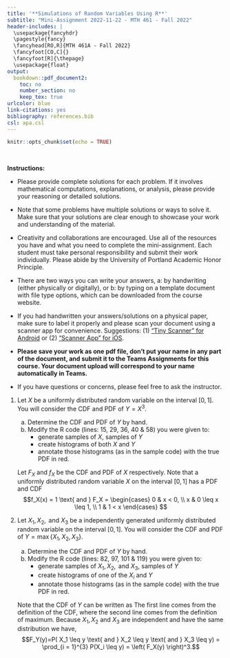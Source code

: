 ---
title: '**Simulations of Random Variables Using R**'
subtitle: "Mini-Assignment 2022-11-22 - MTH 461 - Fall 2022"
header-includes: |
  \usepackage{fancyhdr}
  \pagestyle{fancy}
  \fancyhead[RO,R]{MTH 461A - Fall 2022}
  \fancyfoot[CO,C]{}
  \fancyfoot[R]{\thepage}
  \usepackage{float}
output:
  bookdown::pdf_document2:
    toc: no
    number_section: no
    keep_tex: true
urlcolor: blue
link-citations: yes
bibliography: references.bib
csl: apa.csl
---

```{r setup, include=FALSE}
knitr::opts_chunk$set(echo = TRUE)
```

\

**Instructions:**
 
 * Please provide complete solutions for each problem. If it involves mathematical computations, explanations, or analysis, please provide your reasoning or detailed solutions.
 
 * Note that some problems have multiple solutions or ways to solve it. Make sure that your solutions are clear enough to showcase your work and understanding of the material.
 
 * Creativity and collaborations are encouraged. Use all of the resources you have and what you need to complete the mini-assignment. Each student must take personal responsibility and submit their work individually. Please abide by the University of Portland Academic Honor Principle.
 
 * There are two ways you can write your answers, a: by handwriting (either physically or digitally), or b: by typing on a template document with file type options, which can be downloaded from the course website.
 
 * If you had handwritten your answers/solutions on a physical paper, make sure to label it properly and please scan your document using a scanner app for convenience. Suggestions: (1) ["Tiny Scanner" for Android](https://play.google.com/store/apps/details?id=com.appxy.tinyscanner&hl=en_US&gl=US){target="_blank"} or (2) ["Scanner App" for iOS](https://apps.apple.com/us/app/scanner-app-scan-pdf-document/id595563753){target="_blank"}.
 
 * **Please save your work as one pdf file, don't put your name in any part of the document, and submit it to the Teams Assignments for this course. Your document upload will correspond to your name automatically in Teams.**
 
 * If you have questions or concerns, please feel free to ask the instructor.

\newpage
  
1. Let $X$ be a uniformly distributed random variable on the interval $[0,1]$. You will consider the CDF and PDF of $Y = X^{3}$.

    a. Determine the CDF and PDF of $Y$ by hand.
    b. Modify the R code (lines: 15, 29, 36, 40 \& 58) you were given to:
        - generate samples of $X$, samples of $Y$ 
        - create histograms of both $X$ and $Y$
        - annotate those histograms (as in the sample code) with the true PDF in red.

    Let $F_X$ and $f_X$ be the CDF and PDF of $X$ respectively. Note that a uniformly distributed random variable $X$ on the interval $[0,1]$ has a PDF and CDF 
  $$f_X(x) = 1 \text{ and } F_X = \begin{cases}
  0 & x < 0, \\
  x & 0 \leq x \leq 1, \\
  1 & 1 < x
  \end{cases}
  $$

2. Let $X_1,X_2, \text{ and } X_3$ be a independently generated uniformly distributed random variable on the interval $[0,1]$. You will consider the CDF and PDF of $Y = \max \{ X_1, X_2, X_3 \}$.

    a. Determine the CDF and PDF of $Y$ by hand.
    b. Modify the R code (lines: 82, 97, 101 \& 119) you were given to:
        - generate samples of $X_1,X_2, \text{ and } X_3$, samples of $Y$ 
        - create histograms of one of the $X_i$ and $Y$
        - annotate those histograms (as in the sample code) with the true PDF in red.

    Note that the CDF of $Y$ can be written as
    \begin{align*}
    F_Y(y) = P(Y \leq y ) & = & P\left( \max \{ X_1, X_2, X_3 \} \leq y\right) \\
                          & = & P( X_1 \leq y \text{ and } X_2 \leq y \text{ and } X_3 \leq y).
    \end{align*}
    The first line comes from the definition of the CDF, where the second line comes from the definition of maximum. Because $X_1, X_2$ and $X_3$ are independent and have the same distribution we have,
    $$F_Y(y)=P( X_1 \leq y \text{ and } X_2 \leq y \text{ and } X_3 \leq y) =  \prod_{i = 1}^{3} P(X_i \leq y) = \left( F_X(y) \right)^3.$$
